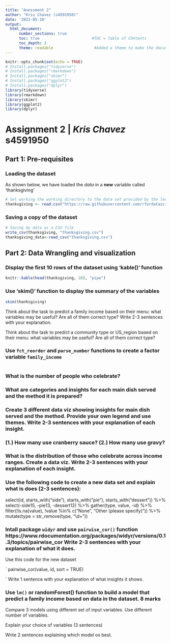 ```yaml
---
title: "Asessment 2"
author: "Kris Chavez (s4591950)"
date: '2022-05-10'
output: 
  html_document:
      number_sections: true           
      toc: true                       #TOC = Table of COntents
      toc_depth: 2
      theme: readable                  #Added a theme to make the document more appealing
---
```


```r
knitr::opts_chunk$set(echo = TRUE)
# Install.packages("tidyverse")
# Install.packages("rmarkdown")
# Install.packages("skimr")
# Install.packages("ggplot2")
# Install.packages("dplyr")
library(tidyverse)
library(rmarkdown)
library(skimr)
library(ggplot2)
library(dplyr)
```

# Assignment 2 | _Kris Chavez_ __s4591950__

## Part 1: Pre-requisites
### Loading the dataset
As shown below, we have loaded the *data* in a **new** variable called 'thanksgiving'
```r
# Set working the working directory to the data set provided by the lecturer
thanksgiving <- read.csv("https://raw.githubusercontent.com/rfordatascience/tidytuesday/master/data/2018/2018-11-20/thanksgiving_meals.csv")
```


### Saving a copy of the dataset
``` r
# Saving my data as a CSV file
write_csv(thanksgiving, "thanksgiving.csv")
thanksgiving_data<-read_csv("thanksgiving.csv")
```


## Part 2: Data Wrangling and visualization 
### Display the first 10 rows of the dataset using 'kable()' function
```r
knitr::kable(head(thanksgiving, 10), "pipe") 
```

### Use 'skim()' function to display the summary of the variables
```r
skim(thanksgiving)
```
Think about the task to predict a family income based on their menu: what variables may be useful? Are all of them correct type? 
Write 2-3 sentences with your explanation.

Think about the task to predict a community type or US_region based on their menu: what variables may be useful? Are all of them correct type?

### Use `fct_reorder` and `parse_number` functions to create a factor variable `family_income`
```r


```

### What is the number of people who celebrate? 


### What are categories and insights for each main dish served and the method it is prepared?


### Create 3 different data viz showing insights for main dish served and the method. Provide your own legend and use themes. Write 2-3 sentences with your explanation of each insight.


### (1.) How many use cranberry sauce?  (2.) How many use gravy?


###  What is the distribution of those who celebrate across income ranges. Create a data viz.  Write 2-3 sentences with your explanation of each insight.


### Use the following code to create a new data set and explain what is does (2-3 sentences):
select(id, starts_with("side"),
         starts_with("pie"),
         starts_with("dessert")) %>%
  select(-side15, -pie13, -dessert12) %>%
  gather(type, value, -id) %>%
  filter(!is.na(value),
         !value %in% c("None", "Other (please specify)")) %>%
  mutate(type = str_remove(type, "\\d+"))
  
### Intall package `widyr` and use `pairwise_cor()` function https://www.rdocumentation.org/packages/widyr/versions/0.1.3/topics/pairwise_cor Write 2-3 sentences with your explanation of what it does.

Use this code for the new dataset

`
pairwise_cor(value, id, sort = TRUE)

`
Write 1 sentence with your explanation of what insights it shows.

### Use `lm()` or randomForest() function to build a model that predict a family income based on data in the dataset. 8 marks

Compare 3 models using different set of input variables. Use different number of variables.

Explain your choice of variables (3 sentences) 

Write 2 sentences explaining which model os best.










